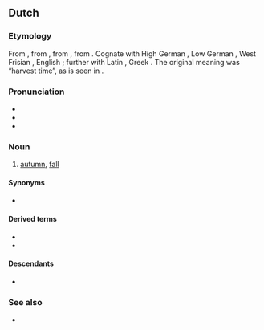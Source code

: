 ==Dutch==

===Etymology===
{{PIE root|nl|kerp}}
From {{inh|nl|dum|herfst}}, from {{inh|nl|odt|*hervist}}, from {{inh|nl|gem-pro|*harbistaz}}, from {{der|nl|ine-pro|*kerp-}}. Cognate with High German {{m|de|Herbst}}, Low German {{m|nds|Harvst}}, West Frisian {{m|fy|hjerst}}, English {{m|en|harvest}}; further with Latin {{m|la|carpere||to [[pick]], to [[pluck]]}}, Greek {{m|grc|καρπός||fruit, harvest}}. The original meaning was “harvest time”, as is seen in {{m|nl|herfstmaand}}.

===Pronunciation===
* {{IPA|/ɦɛrfst/|[ɦɛrfst]|[ˈɦɛ.rəfst]|[h-]|lang=nl}}
* {{audio|nl-herfst.ogg|Audio (Netherlands)|lang=nl}}
* {{hyphenation|lang=nl|herfst}}

===Noun===
{{nl-noun|m|-|-}}

# [[autumn]], [[fall]]

====Synonyms====
* {{l|nl|najaar}}

====Derived terms====
* {{l|nl|herfstkleur}}
* {{l|nl|herfsttij}}

====Descendants====
* {{desc|af|herfs}}

===See also===
* {{list:seasons/nl}}